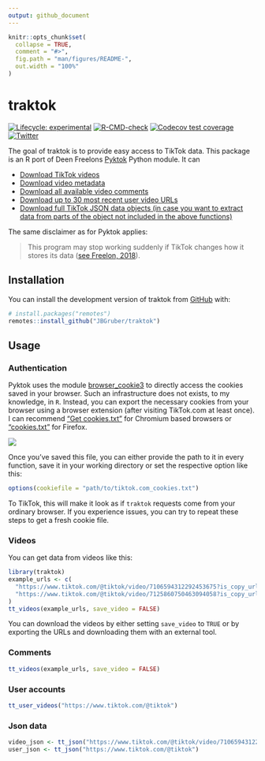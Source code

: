 ```yaml
---
output: github_document
---
```


<!-- README.md is generated from README.Rmd. Please edit that file -->

```r
knitr::opts_chunk$set(
  collapse = TRUE,
  comment = "#>",
  fig.path = "man/figures/README-",
  out.width = "100%"
)
```

# traktok

<!-- badges: start -->
[![Lifecycle: experimental](https://img.shields.io/badge/lifecycle-experimental-orange.svg)](https://lifecycle.r-lib.org/articles/stages.html#experimental)
[![R-CMD-check](https://github.com/JBGruber/traktok/actions/workflows/R-CMD-check.yaml/badge.svg)](https://github.com/JBGruber/traktok/actions/workflows/R-CMD-check.yaml)
[![Codecov test coverage](https://codecov.io/gh/JBGruber/traktok/branch/main/graph/badge.svg)](https://codecov.io/gh/JBGruber/traktok?branch=main)
[![Twitter](https://img.shields.io/twitter/url/https/twitter.com/JohannesBGruber.svg?style=social&label=Follow%20%40JohannesBGruber)](https://twitter.com/JohannesBGruber)
<!-- badges: end -->


The goal of traktok is to provide easy access to TikTok data. This package is an R port of Deen Freelons [Pyktok](https://github.com/dfreelon/pyktok) Python module. It can

 - [Download TikTok videos](#videos)
 - [Download video metadata](#videos)
 - [Download all available video comments](#comments)
 - [Download up to 30 most recent user video URLs](#user-accounts)
 - [Download full TikTok JSON data objects (in case you want to extract data from parts of the object not included in the above functions)](#json-data)
 
The same disclaimer as for Pyktok applies: 

> This program may stop working suddenly if TikTok changes how it stores its data ([see Freelon, 2018](https://osf.io/preprints/socarxiv/56f4q/)).

## Installation

You can install the development version of traktok from [GitHub](https://github.com/) with:

``` r
# install.packages("remotes")
remotes::install_github("JBGruber/traktok")
```

## Usage

### Authentication

Pyktok uses the module [browser_cookie3](https://github.com/borisbabic/browser_cookie3) to directly access the cookies saved in your browser. Such an infrastructure does not exists, to my knowledge, in `R`.
Instead, you can export the necessary cookies from your browser using a browser extension (after visiting TikTok.com at least once).
I can recommend ["Get cookies.txt"](https://chrome.google.com/webstore/detail/get-cookiestxt/bgaddhkoddajcdgocldbbfleckgcbcid) for Chromium based browsers or ["cookies.txt"](https://addons.mozilla.org/en-US/firefox/addon/cookies-txt/) for Firefox.

![](man/figures/cookies.png)

Once you've saved this file, you can either provide the path to it in every function, save it in your working directory or set the respective option like this:

```r
options(cookiefile = "path/to/tiktok.com_cookies.txt")
```

To TikTok, this will make it look as if `traktok` requests come from your ordinary browser.
If you experience issues, you can try to repeat these steps to get a fresh cookie file.

### Videos

You can get data from videos like this:

```r
library(traktok)
example_urls <- c(
  "https://www.tiktok.com/@tiktok/video/7106594312292453675?is_copy_url=1&is_from_webapp=v1",
  "https://www.tiktok.com/@tiktok/video/7125860750463094058?is_copy_url=1&is_from_webapp=v1"
)
tt_videos(example_urls, save_video = FALSE)
```

You can download the videos by either setting `save_video` to `TRUE` or by exporting the URLs and downloading them with an external tool.

### Comments

```r
tt_videos(example_urls, save_video = FALSE)
```

### User accounts

```r
tt_user_videos("https://www.tiktok.com/@tiktok")
```

### Json data

```r
video_json <- tt_json("https://www.tiktok.com/@tiktok/video/7106594312292453675?is_copy_url=1&is_from_webapp=v1")
user_json <- tt_json("https://www.tiktok.com/@tiktok")
```


